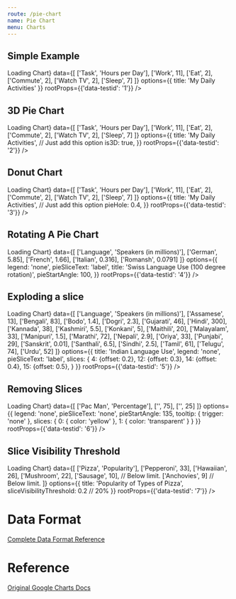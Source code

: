 ```yaml
---
route: /pie-chart
name: Pie Chart
menu: Charts
---
```



## Simple Example

<Playground>
  <Chart 
    width={"500px"}
    height={"300px"}
    chartType="PieChart"
    loader={<div>Loading Chart</div>}
    data={[
      ['Task', 'Hours per Day'],
      ['Work',     11],
      ['Eat',      2],
      ['Commute',  2],
      ['Watch TV', 2],
      ['Sleep',    7]
    ]}
    options={{
      title: 'My Daily Activities'
    }}
    rootProps={{'data-testid': '1'}}
  />
</Playground>


## 3D Pie Chart

<Playground>
  <Chart 
    width={"500px"}
    height={"300px"}
    chartType="PieChart"
    loader={<div>Loading Chart</div>}
    data={[
      ['Task', 'Hours per Day'],
      ['Work',     11],
      ['Eat',      2],
      ['Commute',  2],
      ['Watch TV', 2],
      ['Sleep',    7]
    ]}
    options={{
      title: 'My Daily Activities',
      // Just add this option
      is3D: true,
    }}
    rootProps={{'data-testid': '2'}}
  />
</Playground>

## Donut Chart

<Playground>
  <Chart 
    width={"300px"}
    height={"300px"}
    chartType="PieChart"
    loader={<div>Loading Chart</div>}
    data={[
      ['Task', 'Hours per Day'],
      ['Work',     11],
      ['Eat',      2],
      ['Commute',  2],
      ['Watch TV', 2],
      ['Sleep',    7]
    ]}
    options={{
      title: 'My Daily Activities',
      // Just add this option
      pieHole: 0.4,
    }}
    rootProps={{'data-testid': '3'}}
  />
</Playground>

## Rotating A Pie Chart

<Playground>
  <Chart 
    width={"500px"}
    height={"300px"}
    chartType="PieChart"
    loader={<div>Loading Chart</div>}
    data={[
      ['Language', 'Speakers (in millions)'],
      ['German',  5.85],
      ['French',  1.66],
      ['Italian', 0.316],
      ['Romansh', 0.0791]
    ]}
    options={{
      legend: 'none',
      pieSliceText: 'label',
      title: 'Swiss Language Use (100 degree rotation)',
      pieStartAngle: 100,
    }}
    rootProps={{'data-testid': '4'}}
  />
</Playground>

## Exploding a slice

<Playground>
  <Chart 
    width={"800px"}
    height={"400px"}
    chartType="PieChart"
    loader={<div>Loading Chart</div>}
    data={[
      ['Language', 'Speakers (in millions)'],
      ['Assamese', 13], ['Bengali', 83], ['Bodo', 1.4],
      ['Dogri', 2.3], ['Gujarati', 46], ['Hindi', 300],
      ['Kannada', 38], ['Kashmiri', 5.5], ['Konkani', 5],
      ['Maithili', 20], ['Malayalam', 33], ['Manipuri', 1.5],
      ['Marathi', 72], ['Nepali', 2.9], ['Oriya', 33],
      ['Punjabi', 29], ['Sanskrit', 0.01], ['Santhali', 6.5],
      ['Sindhi', 2.5], ['Tamil', 61], ['Telugu', 74], ['Urdu', 52]
    ]}
    options={{
      title: 'Indian Language Use',
      legend: 'none',
      pieSliceText: 'label',
      slices: {  
        4: {offset: 0.2},
        12: {offset: 0.3},
        14: {offset: 0.4},
        15: {offset: 0.5},
      }
    }}
    rootProps={{'data-testid': '5'}}
  />
</Playground>


## Removing Slices

<Playground>
  <Chart 
    width={"800px"}
    height={"400px"}
    chartType="PieChart"
    loader={<div>Loading Chart</div>}
    data={[
      ['Pac Man', 'Percentage'],
      ['', 75],
      ['', 25]
    ]}
    options={{
      legend: 'none',
      pieSliceText: 'none',
      pieStartAngle: 135,
      tooltip: { trigger: 'none' },
      slices: {
        0: { color: 'yellow' },
        1: { color: 'transparent' }
      }
    }}
    rootProps={{'data-testid': '6'}}
  />
</Playground>


## Slice Visibility Threshold

<Playground>
  <Chart 
    width={"800px"}
    height={"400px"}
    chartType="PieChart"
    loader={<div>Loading Chart</div>}
    data={[
      ['Pizza', 'Popularity'],
      ['Pepperoni', 33],
      ['Hawaiian', 26],
      ['Mushroom', 22],
      ['Sausage', 10], // Below limit.
      ['Anchovies', 9] // Below limit.
    ]}
    options={{
      title: 'Popularity of Types of Pizza',
      sliceVisibilityThreshold: 0.2 // 20%
    }}
    rootProps={{'data-testid': '7'}}
  />
</Playground>



# Data Format

[Complete Data Format Reference](https://developers.google.com/chart/interactive/docs/gallery/combochart#data-format)

# Reference 

[Original Google Charts Docs](https://developers.google.com/chart/interactive/docs/gallery/combochart)
